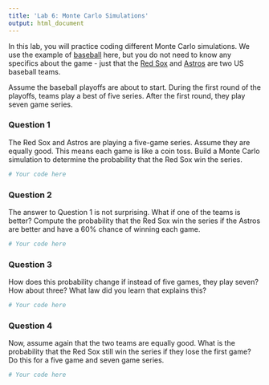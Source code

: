 ```yaml
---
title: 'Lab 6: Monte Carlo Simulations'
output: html_document
---
```


In this lab, you will practice coding different Monte Carlo simulations. We use the example of [baseball](https://en.wikipedia.org/wiki/Baseball) here, but you do not need to know any specifics about the game - just that the [Red Sox](https://www.mlb.com/redsox) and [Astros](https://www.mlb.com/astros) are two US baseball teams. 

Assume the baseball playoffs are about to start. During the first round of the playoffs, teams play a best of five series. After the first round, they play seven game series.

### Question 1

The Red Sox and Astros are playing a five-game series. Assume they are equally good. This means each game is like a coin toss. Build a Monte Carlo simulation to determine the probability that the Red Sox win the series. 

```r
# Your code here
```


### Question 2

The answer to Question 1 is not surprising. What if one of the teams is better? Compute the probability that the Red Sox win the series if the Astros are better and have a 60% chance of winning each game.

```r
# Your code here
```


### Question 3

How does this probability change if instead of five games, they play seven? How about three? What law did you learn that explains this?

```r
# Your code here
```


### Question 4

Now, assume again that the two teams are equally good. What is the probability that the Red Sox still win the series if they lose the first game? Do this for a five game and seven game series.

```r
# Your code here
```
